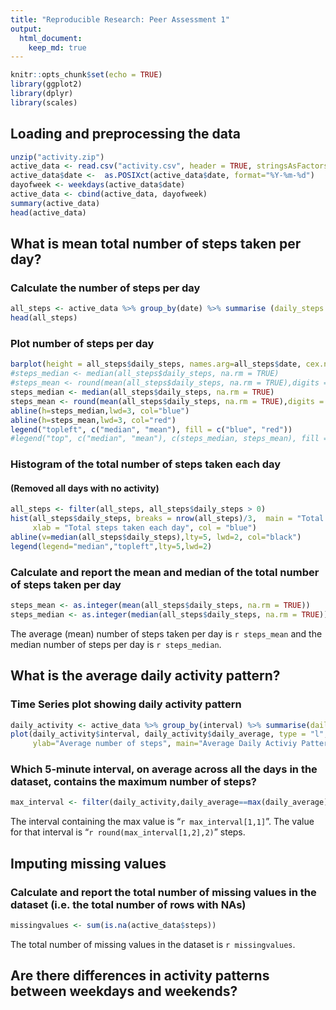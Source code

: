 ```yaml
---
title: "Reproducible Research: Peer Assessment 1"
output: 
  html_document:
    keep_md: true
---
```


```r
knitr::opts_chunk$set(echo = TRUE)
library(ggplot2)
library(dplyr)
library(scales)
```

## Loading and preprocessing the data
```r
unzip("activity.zip")
active_data <- read.csv("activity.csv", header = TRUE, stringsAsFactors=FALSE)
active_data$date <-  as.POSIXct(active_data$date, format="%Y-%m-%d")
dayofweek <- weekdays(active_data$date)
active_data <- cbind(active_data, dayofweek)
summary(active_data)
head(active_data)
```


## What is mean total number of steps taken per day?

### Calculate the number of steps per day
```r
all_steps <- active_data %>% group_by(date) %>% summarise (daily_steps = sum(steps,na.rm=TRUE))
head(all_steps)
```

### Plot number of steps per day
```r
barplot(height = all_steps$daily_steps, names.arg=all_steps$date, cex.names=0.60, las=3, col = "green")
#steps_median <- median(all_steps$daily_steps, na.rm = TRUE)
#steps_mean <- round(mean(all_steps$daily_steps, na.rm = TRUE),digits = 0)
steps_median <- median(all_steps$daily_steps, na.rm = TRUE)
steps_mean <- round(mean(all_steps$daily_steps, na.rm = TRUE),digits = 0)
abline(h=steps_median,lwd=3, col="blue")
abline(h=steps_mean,lwd=3, col="red")
legend("topleft", c("median", "mean"), fill = c("blue", "red"))
#legend("top", c("median", "mean"), c(steps_median, steps_mean), fill = c("blue", "red"))
```

### Histogram of the total number of steps taken each day
#### (Removed all days with no activity)
```r
all_steps <- filter(all_steps, all_steps$daily_steps > 0)
hist(all_steps$daily_steps, breaks = nrow(all_steps)/3,  main = "Total number of steps taken each day", 
     xlab = "Total steps taken each day", col = "blue")
abline(v=median(all_steps$daily_steps),lty=5, lwd=2, col="black")
legend(legend="median","topleft",lty=5,lwd=2)
```

### Calculate and report the mean and median of the total number of steps taken per day
```r
steps_mean <- as.integer(mean(all_steps$daily_steps, na.rm = TRUE))
steps_median <- as.integer(median(all_steps$daily_steps, na.rm = TRUE))
```
The average (mean) number of steps taken per day is `r steps_mean` and the median number of steps per day is `r steps_median`.  


## What is the average daily activity pattern?
### Time Series plot showing daily activity pattern
```r
daily_activity <- active_data %>% group_by(interval) %>% summarise(daily_average=mean(steps, na.rm = TRUE))
plot(daily_activity$interval, daily_activity$daily_average, type = "l", col="purple", lwd = 2, xlab="Interval",
     ylab="Average number of steps", main="Average Daily Activiy Pattern")
```

### Which 5-minute interval, on average across all the days in the dataset, contains the maximum number of steps?
```r
max_interval <- filter(daily_activity,daily_average==max(daily_average))
```

The interval containing the max value is "`r max_interval[1,1]`".  The value for that interval is "`r round(max_interval[1,2],2)`" steps. 



## Imputing missing values
### Calculate and report the total number of missing values in the dataset (i.e. the total number of rows with NAs)
```r
missingvalues <- sum(is.na(active_data$steps))
```
The total number of missing values in the dataset is `r missingvalues`.

## Are there differences in activity patterns between weekdays and weekends?
